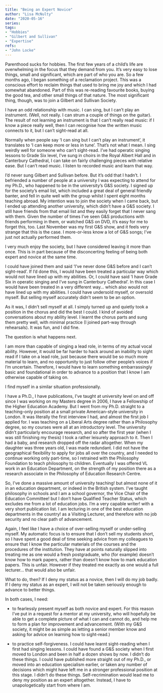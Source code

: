 ```yaml
---  
title: "Being an Expert Novice"  
author: "Lisa McNulty"  
date: "2020-05-16"  
series:  
tags:
- "Hobbies"
- "Gilbert and Sullivan"
- "Expertise"
refs:
- "John Locke"
---
```




Parenthood sucks for hobbies. The first few years of a child’s life are overwhelming in the focus that they demand from you. It’s very easy to lose things, small and significant, which are part of who you are. So a few months ago, I began something of a reclamation project. This was a conscious effort to reclaim things that used to bring me joy and which I had somewhat abandoned. Part of this was re-reading favourite books, buying the good tea, and other small things of that nature. The most significant thing, though, was to join a Gilbert and Sullivan Society.

I have an odd relationship with music. I can sing, but I can’t play an instrument. (Well, not really. I can strum a couple of things on the guitar). The result of not learning an instrument is that I can't really read music: if I know a piece really well, then I can recognise how the written music connects to it, but I can’t sight-read at all.

Normally when people say ‘I can sing but I can’t play an instrument’, it translates to ‘I can keep more or less in tune’. That’s not what I mean. I sing weirdly well for someone who can’t sight-read. I’ve had operatic singing lessons to Grade Six level, I’ve sung in choirs in the Royal Albert Hall and in Canterbury Cathedral, I can take on fairly challenging pieces with relative ease. But I can’t read music. I listen to recorded music and learn that way.

I’d never sung Gilbert and Sullivan before. But it’s odd that I hadn’t. I befriended a number of people at a university I was expecting to attend for my Ph.D., who happened to be in the university’s G&S society. I signed up for the society’s email list, which included a great deal of general friendly banter, and fell in quite well with the group whilst I spent eight months teaching abroad. My intention was to join the society when I came back, but I ended up attending another university, which didn’t have a G&S society. I still have friends from that email list and they easily forget that I never sang with them. Given the number of times I’ve seen G&S productions with friends performing in them, or watched G&S on DVD, it’s easy for me to forget this, too. Last November was my first G&S show, and it feels very strange that this is the case. I more-or-less know a lot of G&S songs; I’ve just not actually performed them.

I very much enjoy the society, but I have considered leaving it more than once. This is in part because of the disconcerting feeling of being both expert and novice at the same time.

I could have joined them and said ‘I’ve never done G&S before and I can’t sight-read’. If I’d done this, I would have been treated a particular way which would not have lined up with my abilities. Or, I could have said ‘I have Grade Six in operatic singing and I’ve sung in Canterbury Cathedral’. In this case I would have been treated in a very different way... which also would not have lined up with my abilities. I could have undersold myself, or oversold myself. But selling myself accurately didn’t seem to be an option.

As it was, I didn’t sell myself at all. I simply turned up and quietly took a position in the chorus and did the best I could. I kind of avoided conversations about my ability level. I learnt the chorus parts and sung them pretty well, with minimal practice (I joined part-way through rehearsals). It was fun, and I did fine.

The question is what happens next.

I am more than capable of singing a lead role, in terms of my actual vocal ability. However, it would be far harder to hack around an inability to sight read if I take on a lead role, just because there would be so much more material to learn, and no opportunity to just follow other people’s voices if I’m uncertain. Therefore, I would have to learn something embarrassingly basic and foundational in order to advance to a position that I know I am otherwise capable of taking on.

I find myself in a similar situation professionally.

I have a Ph.D., I have publications, I’ve taught at university level on and off since I was working on my Masters degree in 2006, I have a Fellowship of the Higher Education Academy. But I went from my Ph.D. straight to a teaching-only position at a small private American-style university in London. It was literally the first interview I had, and almost the first job I applied for. I was teaching on a Liberal Arts degree rather than a Philosophy degree, so my courses were all at an introductory level. The university didn’t particularly encourage research, and so after the first year (when I was still finishing my thesis) I took a rather leisurely approach to it. Then I had a baby, and research dropped off the radar altogether. When my daughter was three years old, I was made redundant. I did not have the geographical flexibility to apply for jobs all over the country, and I needed to continue working only part-time, so I retrained with the Philosophy Foundation to teach philosophy to children. Eventually I was offered VL work in an Education Department, on the strength of my position there as a research associate in the Philosophy of Education Research Centre.

So, I’ve done a massive amount of university teaching! but almost none of it in an education department, or indeed in the British system. I’ve taught philosophy in schools and I am a school governor, the Vice Chair of the Education Committee! but I don’t have Qualified Teacher Status, which excludes me from a lot of education jobs. I’m a very capable writer! with a very short publication list. I am lecturing in one of the best education departments in the country! as a Visiting Lecturer, and therefore with no job security and no clear path of advancement.

Again, I feel like I have a choice of over-selling myself or under-selling myself. My automatic focus is to ensure that I don’t sell my students short, so I have spent a good deal of time seeking advice from my colleagues to ensure that I know the particular materials of the courses and the procedures of the institution. They have at points naturally slipped into treating me as one would a fresh postgraduate, who (for example) doesn’t know how to mark papers, rather than doesn’t know how to mark education papers. This is unfair. However if they treated me exactly as one would a full lecturer... that would also be unfair.

What to do, then? If I deny my status as a novice, then I will do my job badly. If I deny my status as an expert, I will not be taken seriously enough to advance to better things.

In both cases, I need:

-   to fearlessly present myself as both novice and expert. For this reason I’ve put in a request for a mentor at my university, who will hopefully be able to get a complete picture of what I can and cannot do, and help me to form a plan for improvement and advancement. (With my G&S society, it might be as simple as letting a senior member know and asking for advice on learning how to sight-read.)
    

  

-   to practice self-forgiveness. I could have learnt sight-reading when I first had singing lessons. I could have found a G&S society when I first moved to London and been in half a dozen shows by now. I didn’t do these things. I could have published more straight out of my Ph.D., or moved into an education specialism earlier, or taken any number of decisions which might have left me in a stronger professional position at this stage. I didn’t do these things. Self-recrimination would lead me to deny my position as an expert altogether. Instead, I have to unapologetically start from where I am.